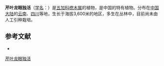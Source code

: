 {{Speciesbox
| name = 芹叶龙眼独活
| status = 
| status_system = 
| image = 
| genus = Aralia
| species = apioides
| authority = Hand.-Mazz.
}}

'''芹叶龙眼独活'''（[[学名|学名]]：{{lang|la|''Aralia apioides''}}）是[[五加科|五加科]][[楤木属|楤木属]]的植物，是中国的特有植物。分布在[[中国大陆|中国大陆]]的[[云南|云南]]、[[四川|四川]]等地，生长于海拔3,600米的地区，多生在丛林中，目前尚未由人工引种栽培。

== 参考文献 ==
<div class="references-small">
* {{cite web| url =http://www.bioinfo.cn/db05/KmzwSpecies.php?action=view&id=636| title =芹叶龙眼独活| work =《中国高等植物数据库全库》| publisher =中国科学院微生物研究所| author =昆明植物研究所| accessdate =2009-02-21| deadurl =yes| archiveurl =https://web.archive.org/web/20160305080225/http://www.bioinfo.cn/db05/KmzwSpecies.php?action=view&id=636| archivedate =2016-03-05}}
</div>
{{Taxonbar|from=Q15225111}}

[[Category:楤木属|芹叶龙眼独活]]


{{Apiales-stub}}